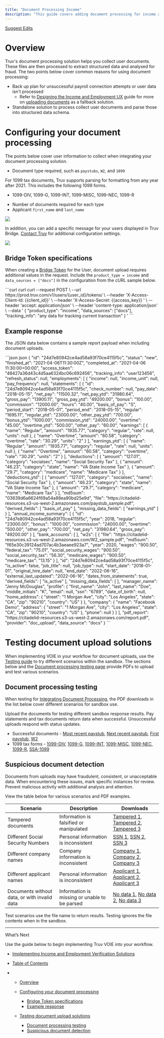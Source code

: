 ```yaml
---
title: "Document Processing Income"
description: "This guide covers adding document processing for income and employment verification."
---
```


[Suggest Edits](/edit/implementing-income-and-employment-document-processing)

# Overview

Truv's document processing solution helps you collect user documents. These files are then processed to extract structured data and analysed for fraud. The two points below cover common reasons for using document processing:

* Back up plan for unsuccessful payroll connection attempts or user data isn't processed
  * Refer to [Designing the Income and Employment UX](/docs/ux-design-income-and-employment) guide for more on [uploading documents](/docs/ux-design-income-and-employment#uploading-documents) as a fallback solution.
* Standalone solution to process collect user documents and parse those into structured data schema.

# Configuring your document processing

The points below cover user information to collect when integrating your document processing solution.

* Document type required, such as `paystubs`, `W2`, and `1099`

<Info>
  For 1099 tax documents, Truv supports parsing for formatting from any year after 2021. This includes the following 1099 forms.

  * 1099-DIV, 1099-G, 1099-INT, 1099-MISC, 1099-NEC, 1099-R
</Info>

* Number of documents required for each type
* Applicant `first_name` and `last_name`

![](/images/docs/eb76c4b-small-113.png)

In addition, you can add a specific message for your users displayed in Truv Bridge. [Contact Truv](/cdn-cgi/l/email-protection#02717772726d707642767077742c616d6f) for additional configuration settings.

![](/images/docs/a148432-small-52f7f4d-7.png)

## Bridge Token specifications

When creating a [Bridge Token](/reference/bridge-token) for the User, document upload requires additional values in the request. Include the `product_type = income` and `data_sources = ["docs"]` in the configuration from the cURL sample below.

<CodeGroup>
  ```curl curl
  curl --request POST \
       --url https://prod.truv.com/v1/users/{user_id}/tokens/ \
       --header 'X-Access-Client-Id: {{client_id}}' \
       --header 'X-Access-Secret: {{access_key}}	' \
       --header 'accept: application/json' \
       --header 'content-type: application/json' \
       --data '
  {
       "product_type": "income",
       "data_sources": ["docs"],
       "tracking_info": "any data for tracking current transaction"
  }
  '
  ```
</CodeGroup>

## Example response

The JSON data below contains a sample report payload when including document uploads.

<CodeGroup>
  ```json json
  {
    "id": "24d7e80942ce4ad58a93f70ce4115f5c",
    "status": "new",
    "finished_at": "2021-04-06T11:30:00Z",
    "completed_at": "2021-04-06 11:30:00+00:00",
    "access_token": "48427a36d43c4d5aa6324bc06c692456",
    "tracking_info": "user123456",
    "refresh_status": null,
    "employments": [
      {
        "income": null,
        "income_unit": null,
        "pay_frequency": null,
        "statements": [
          {
            "id": "24d7e80942ce4ad58a93f70ce4115f5c",
            "check_number": null,
            "pay_date": "2018-05-15",
            "net_pay": "11500.32",
            "net_pay_ytd": "31980.64",
            "gross_pay": "13900.11",
            "gross_pay_ytd": "49200.00",
            "bonus": "100.00",
            "commission": "12000.00",
            "hours": "40.00",
            "basis_of_pay": "S",
            "period_start": "2018-05-01",
            "period_end": "2018-05-15",
            "regular": "1695.11",
            "regular_ytd": "23000.00",
            "other_pay_ytd": "700.00",
            "bonus_ytd": "1000.00",
            "commission_ytd": "24000.00",
            "overtime": "45.00",
            "overtime_ytd": "500.00",
            "other_pay": "60.00",
            "earnings": [
              {
                "name": "Regular",
                "amount": "1935.77",
                "category": "regular",
                "rate": null,
                "units": null
              },
              {
                "name": "Overtime",
                "amount": "60.58",
                "category": "overtime",
                "rate": "30.29",
                "units": "2"
              }
            ],
            "earnings_ytd": [
              {
                "name": "Regular",
                "amount": "1935.77",
                "category": "regular",
                "rate": null,
                "units": null
              },
              {
                "name": "Overtime",
                "amount": "60.58",
                "category": "overtime",
                "rate": "30.29",
                "units": "2"
              }
            ],
            "deductions": [
              {
                "amount": "127.01",
                "category": "socialsec",
                "name": "Social Security Tax"
              },
              {
                "amount": "46.23",
                "category": "state",
                "name": "VA State Income Tax"
              },
              {
                "amount": "29.7",
                "category": "medicare",
                "name": "Medicare Tax"
              }
            ],
            "deductions_ytd": [
              {
                "amount": "127.01",
                "category": "socialsec",
                "name": "Social Security Tax"
              },
              {
                "amount": "46.23",
                "category": "state",
                "name": "VA State Income Tax"
              },
              {
                "amount": "29.7",
                "category": "medicare",
                "name": "Medicare Tax"
              }
            ],
            "md5sum": "03639d6a6624f69a54a88ea90bd25e9d",
            "file": "https://citadelid-resources.s3-us-west-2.amazonaws.com/paystub_sample.pdf",
            "derived_fields": [
              "basis_of_pay"
            ],
            "missing_data_fields": [
              "earnings_ytd"
            ]
          }
        ],
        "annual_income_summary": [
          {
            "id": "24d7e80942ce4ad58a93f70ce4115f5c",
            "year": 2018,
            "regular": "23000.00",
            "bonus": "1000.00",
            "commission": "24000.00",
            "overtime": "500.00",
            "other_pay": "700.00",
            "net_pay": "31980.64",
            "gross_pay": "49200.00"
          }
        ],
        "bank_accounts": [
        ],
        "w2s": [
          {
            "file": "https://citadelid-resources.s3-us-west-2.amazonaws.com/W2_sample.pdf",
            "md5sum": "f65e30c39124ad707ac4b3aeaee923a7",
            "year": 2020,
            "wages": "900.50",
            "federal_tax": "75.01",
            "social_security_wages": "900.50",
            "social_security_tax": "56.30",
            "medicare_wages": "900.50",
            "medicare_tax": "13.15"
          }
        ],
        "id": "24d7e80942ce4ad58a93f70ce4115f5c",
        "is_active": false,
        "job_title": null,
        "job_type": null,
        "start_date": "2018-01-01",
        "original_hire_date": null,
        "end_date": "2022-06-16",
        "external_last_updated": "2022-06-16",
        "dates_from_statements": true,
        "derived_fields": [
          "is_active"
        ],
        "missing_data_fields": [
        ],
        "manager_name": "Jenny McDouglas",
        "profile": {
          "first_name": "John",
          "last_name": "Doe",
          "middle_initials": "K",
          "email": null,
          "ssn": "6789",
          "date_of_birth": null,
          "home_address": {
            "street": "1 Morgan Ave",
            "city": "Los Angeles",
            "state": "CA",
            "zip": "90210",
            "country": "US"
          }
        },
        "company": {
          "name": "Facebook Demo",
          "address": {
            "street": "1 Morgan Ave",
            "city": "Los Angeles",
            "state": "CA",
            "zip": "90210",
            "country": "US"
          },
          "phone": null
        }
      }
    ],
    "pdf_report": "https://citadelid-resources.s3-us-west-2.amazonaws.com/report.pdf",
    "provider": "doc_upload",
    "data_source": "docs"
  }
  ```
</CodeGroup>

# Testing document upload solutions

When implementing VOIE in your workflow for document uploads, use the [Testing guide](/docs/testing) to try different scenarios within the sandbox. The sections below and the [Document processing testing page](/docs/implementation-income-and-employment#document-processing-testing) provide PDFs to upload and test various scenarios.

## Document processing testing

When testing for [Integrating Document Processing](/docs/implementing-income-and-employment-document-processing), the PDF downloads in the list below cover different scenarios for sandbox use.

Upload the documents for testing different sandbox response results. Pay statements and tax documents return data when successful. Unsuccessful uploads respond with status updates.

* Successful documents - [Most recent paystub](https://citadelid-resources.s3.us-west-2.amazonaws.com/doc_upload/most.recent.paystub.pdf), [Next recent paystub](https://citadelid-resources.s3.us-west-2.amazonaws.com/doc_upload/next.recent.paystub.pdf), [First paystub](https://citadelid-resources.s3.us-west-2.amazonaws.com/doc_upload/first.paystub.pdf), [W2](https://citadelid-resources.s3.us-west-2.amazonaws.com/doc_upload/w2.pdf)
* 1099 tax forms - [1099-DIV](https://citadelid-resources.s3.us-west-2.amazonaws.com/doc_upload/1099div.pdf), [1099-G](https://citadelid-resources.s3.us-west-2.amazonaws.com/doc_upload/1099g.pdf), [1099-INT](https://citadelid-resources.s3.us-west-2.amazonaws.com/doc_upload/1099int.pdf), [1099-MISC](https://citadelid-resources.s3.us-west-2.amazonaws.com/doc_upload/1099misc.pdf), [1099-NEC](https://citadelid-resources.s3.us-west-2.amazonaws.com/doc_upload/1099nec.pdf), [1099-R](https://citadelid-resources.s3.us-west-2.amazonaws.com/doc_upload/1099r.pdf), [SSA-1099](https://citadelid-resources.s3.us-west-2.amazonaws.com/doc_upload/ssa1099.pdf)

## Suspicious document detection

Documents from uploads may have fraudulent, consistent, or unacceptable data. When encountering these issues, mark specific instances for review. Prevent malicious activity with additional analysis and attention.

View the table below for various scenarios and PDF examples.

| Scenario                                     | Description                                   | Downloads                                                                                                                                                                                                                                                                                         |
| -------------------------------------------- | --------------------------------------------- | ------------------------------------------------------------------------------------------------------------------------------------------------------------------------------------------------------------------------------------------------------------------------------------------------- |
| Tampered documents                           | Information is falsified or manipulated       | [Tampered 1](https://citadelid-resources.s3.us-west-2.amazonaws.com/doc_upload/f1.paystub.pdf), [Tampered 2](https://citadelid-resources.s3.us-west-2.amazonaws.com/doc_upload/f2.paystub.pdf), [Tampered 3](https://citadelid-resources.s3.us-west-2.amazonaws.com/doc_upload/f3.paystub.pdf)    |
| Different Social Security Numbers            | Personal information is inconsistent          | [SSN 1](https://citadelid-resources.s3.us-west-2.amazonaws.com/doc_upload/ssn1.paystub.pdf), [SSN 2](https://citadelid-resources.s3.us-west-2.amazonaws.com/doc_upload/ssn2.paystub.pdf), [SSN 3](https://citadelid-resources.s3.us-west-2.amazonaws.com/doc_upload/ssn3.paystub.pdf)             |
| Different company names                      | Company information is inconsistent           | [Company 1](https://citadelid-resources.s3.us-west-2.amazonaws.com/doc_upload/cn1.paystub.pdf), [Company 2](https://citadelid-resources.s3.us-west-2.amazonaws.com/doc_upload/cn2.paystub.pdf), [Company 3](https://citadelid-resources.s3.us-west-2.amazonaws.com/doc_upload/cn3.paystub.pdf)    |
| Different applicant names                    | Personal information is inconsistent          | [Applicant 1](https://citadelid-resources.s3.us-west-2.amazonaws.com/doc_upload/p1.paystub.pdf), [Applicant 2](https://citadelid-resources.s3.us-west-2.amazonaws.com/doc_upload/p2.paystub.pdf), [Applicant 3](https://citadelid-resources.s3.us-west-2.amazonaws.com/doc_upload/p3.paystub.pdf) |
| Documents without data, or with invalid data | Information is missing or unable to be parsed | [No data 1](https://citadelid-resources.s3.us-west-2.amazonaws.com/doc_upload/nd1.paystub.pdf), [No data 2](https://citadelid-resources.s3.us-west-2.amazonaws.com/doc_upload/nd2.paystub.pdf), [No data 3](https://citadelid-resources.s3.us-west-2.amazonaws.com/doc_upload/nd3.paystub.pdf)    |

<Info>
  Test scenarios use the file name to return results. Testing ignores the file contents when in the sandbox.
</Info>

***

What’s Next

Use the guide below to begin implementing Truv VOIE into your workflow.

* [Implementing Income and Employment Verification Solutions](/docs/implementation-income-and-employment)

* [Table of Contents](#)

* * [Overview](#overview)

  * [Configuring your document processing](#configuring-your-document-processing)

    * [Bridge Token specifications](#bridge-token-specifications)
    * [Example response](#example-response)

  * [Testing document upload solutions](#testing-document-upload-solutions)

    * [Document processing testing](#document-processing-testing)
    * [Suspicious document detection](#suspicious-document-detection)
